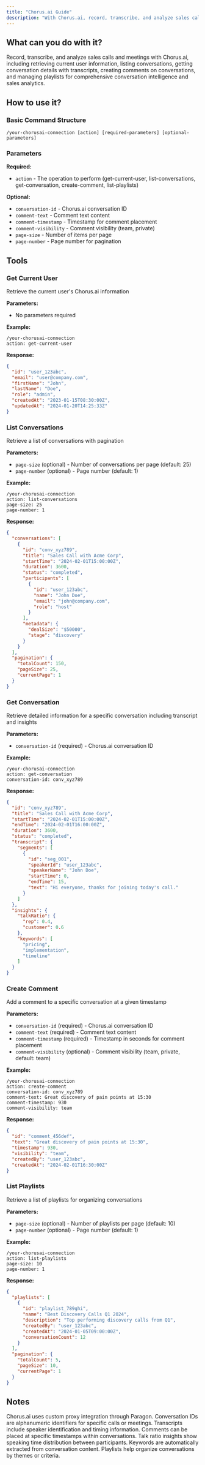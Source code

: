 ```yaml
---
title: "Chorus.ai Guide"
description: "With Chorus.ai, record, transcribe, and analyze sales calls and meetings."
---
```


## What can you do with it?

Record, transcribe, and analyze sales calls and meetings with Chorus.ai, including retrieving current user information, listing conversations, getting conversation details with transcripts, creating comments on conversations, and managing playlists for comprehensive conversation intelligence and sales analytics.

## How to use it?

### Basic Command Structure
```
/your-chorusai-connection [action] [required-parameters] [optional-parameters]
```

### Parameters

**Required:**

- `action` - The operation to perform (get-current-user, list-conversations, get-conversation, create-comment, list-playlists)

**Optional:**

- `conversation-id` - Chorus.ai conversation ID
- `comment-text` - Comment text content
- `comment-timestamp` - Timestamp for comment placement
- `comment-visibility` - Comment visibility (team, private)
- `page-size` - Number of items per page
- `page-number` - Page number for pagination

## Tools

### Get Current User
Retrieve the current user's Chorus.ai information

**Parameters:**
- No parameters required

**Example:**
```
/your-chorusai-connection
action: get-current-user
```

**Response:**
```json
{
  "id": "user_123abc",
  "email": "user@company.com",
  "firstName": "John",
  "lastName": "Doe",
  "role": "admin",
  "createdAt": "2023-01-15T08:30:00Z",
  "updatedAt": "2024-01-20T14:25:33Z"
}
```

### List Conversations
Retrieve a list of conversations with pagination

**Parameters:**
- `page-size` (optional) - Number of conversations per page (default: 25)
- `page-number` (optional) - Page number (default: 1)

**Example:**
```
/your-chorusai-connection
action: list-conversations
page-size: 25
page-number: 1
```

**Response:**
```json
{
  "conversations": [
    {
      "id": "conv_xyz789",
      "title": "Sales Call with Acme Corp",
      "startTime": "2024-02-01T15:00:00Z",
      "duration": 3600,
      "status": "completed",
      "participants": [
        {
          "id": "user_123abc",
          "name": "John Doe",
          "email": "john@company.com",
          "role": "host"
        }
      ],
      "metadata": {
        "dealSize": "$50000",
        "stage": "discovery"
      }
    }
  ],
  "pagination": {
    "totalCount": 150,
    "pageSize": 25,
    "currentPage": 1
  }
}
```

### Get Conversation
Retrieve detailed information for a specific conversation including transcript and insights

**Parameters:**
- `conversation-id` (required) - Chorus.ai conversation ID

**Example:**
```
/your-chorusai-connection
action: get-conversation
conversation-id: conv_xyz789
```

**Response:**
```json
{
  "id": "conv_xyz789",
  "title": "Sales Call with Acme Corp",
  "startTime": "2024-02-01T15:00:00Z",
  "endTime": "2024-02-01T16:00:00Z",
  "duration": 3600,
  "status": "completed",
  "transcript": {
    "segments": [
      {
        "id": "seg_001",
        "speakerId": "user_123abc",
        "speakerName": "John Doe",
        "startTime": 0,
        "endTime": 15,
        "text": "Hi everyone, thanks for joining today's call."
      }
    ]
  },
  "insights": {
    "talkRatio": {
      "rep": 0.4,
      "customer": 0.6
    },
    "keywords": [
      "pricing",
      "implementation",
      "timeline"
    ]
  }
}
```

### Create Comment
Add a comment to a specific conversation at a given timestamp

**Parameters:**
- `conversation-id` (required) - Chorus.ai conversation ID
- `comment-text` (required) - Comment text content
- `comment-timestamp` (required) - Timestamp in seconds for comment placement
- `comment-visibility` (optional) - Comment visibility (team, private, default: team)

**Example:**
```
/your-chorusai-connection
action: create-comment
conversation-id: conv_xyz789
comment-text: Great discovery of pain points at 15:30
comment-timestamp: 930
comment-visibility: team
```

**Response:**
```json
{
  "id": "comment_456def",
  "text": "Great discovery of pain points at 15:30",
  "timestamp": 930,
  "visibility": "team",
  "createdBy": "user_123abc",
  "createdAt": "2024-02-01T16:30:00Z"
}
```

### List Playlists
Retrieve a list of playlists for organizing conversations

**Parameters:**
- `page-size` (optional) - Number of playlists per page (default: 10)
- `page-number` (optional) - Page number (default: 1)

**Example:**
```
/your-chorusai-connection
action: list-playlists
page-size: 10
page-number: 1
```

**Response:**
```json
{
  "playlists": [
    {
      "id": "playlist_789ghi",
      "name": "Best Discovery Calls Q1 2024",
      "description": "Top performing discovery calls from Q1",
      "createdBy": "user_123abc",
      "createdAt": "2024-01-05T09:00:00Z",
      "conversationCount": 12
    }
  ],
  "pagination": {
    "totalCount": 5,
    "pageSize": 10,
    "currentPage": 1
  }
}
```

## Notes

Chorus.ai uses custom proxy integration through Paragon. Conversation IDs are alphanumeric identifiers for specific calls or meetings. Transcripts include speaker identification and timing information. Comments can be placed at specific timestamps within conversations. Talk ratio insights show speaking time distribution between participants. Keywords are automatically extracted from conversation content. Playlists help organize conversations by themes or criteria. 